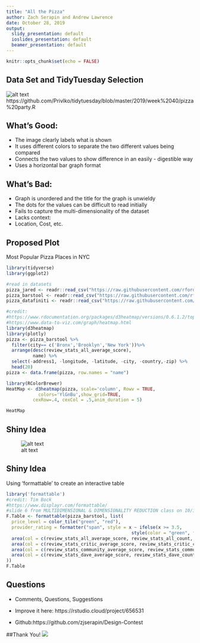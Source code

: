 ```yaml
---
title: "All the Pizza"
author: Zach Serapin and Andrew Lawrence
date: October 28, 2019
output:
  slidy_presentation: default
  ioslides_presentation: default
  beamer_presentation: default
---
```


```r
knitr::opts_chunk$set(echo = FALSE)
```

## Data Set and TidyTuesday Selection
![alt text](Pizza Plot.png)
https://github.com/Privlko/tidytuesday/blob/master/2019/week%2040/pizza%20party.R 


## What's Good:

- The image clearly labels what is shown
- It uses different colors to separate the two different values being compared
- Connects the two values to show difference in an easily - digestible way
- Uses a horizontal bar graph format


## What's Bad:
- Graph is unordered and the title for the graph is unwieldy
- The dots for the values can be difficult to read initially
- Fails to capture the multi-dimensionality of the dataset
- Lacks context:
- Location, Cost, etc.


## Proposed Plot
Most Popular Pizza Places in NYC
```r
library(tidyverse)
library(ggplot2)

#read in datasets
pizza_jared <- readr::read_csv("https://raw.githubusercontent.com/rfordatascience/tidytuesday/master/data/2019/2019-10-01/pizza_jared.csv")
pizza_barstool <- readr::read_csv("https://raw.githubusercontent.com/rfordatascience/tidytuesday/master/data/2019/2019-10-01/pizza_barstool.csv")
pizza_datafiniti <- readr::read_csv("https://raw.githubusercontent.com/rfordatascience/tidytuesday/master/data/2019/2019-10-01/pizza_datafiniti.csv")

#credit:
#https://www.rdocumentation.org/packages/d3heatmap/versions/0.6.1.2/topics/d3heatmap
#https://www.data-to-viz.com/graph/heatmap.html
library(d3heatmap)
library(plotly)
pizza <- pizza_barstool %>%
  filter(city== c('Bronx','Brooklyn','New York'))%>% 
  arrange(desc(review_stats_all_average_score),
          name) %>%
  select(-address1, -longitude, -latitude, -city, -country,-zip) %>%
  head(20)
pizza <- data.frame(pizza, row.names = "name")

library(RColorBrewer)
HeatMap <- d3heatmap(pizza, scale='column', Rowv = TRUE,
            colors='YlGnBu',show_grid=TRUE,
          cexRow=.4, cexCol = .5,anim_duration = 5)

HeatMap

```

## Shiny Idea

![alt text](nyc_map.png)


## Shiny Idea

Using 'formattable' to create an interactive table
```r
library('formattable')
#credit: Tim Bock
#https://www.displayr.com/formattable/
#slide 6 from MULTIDIMENSIONAL & DIMENSIONALITY REDUCTION class on 10/14
F.Table <- formattable(pizza_barstool, list(
  price_level = color_tile("green", "red"),
  provider_rating = formatter("span", style = x ~ ifelse(x >= 3.5, 
                                               style(color = "green", font.weight = "bold"), NA)),
  area(col = c(review_stats_all_average_score, review_stats_all_count, review_stats_all_total_score)) ~ normalize_bar("bisque", 0.2),
  area(col = c(review_stats_critic_average_score, review_stats_critic_count, review_stats_critic_total_score)) ~ normalize_bar("pink", 0.2),
  area(col = c(review_stats_community_average_score, review_stats_community_count, review_stats_community_total_score)) ~ normalize_bar("lightblue", 0.2),
  area(col = c(review_stats_dave_average_score, review_stats_dave_count, review_stats_dave_total_score)) ~ normalize_bar("lightgreen", 0.2)
))
F.Table
```

## Questions
- Comments, Questions, Suggestions

- Improve it here: https://rstudio.cloud/project/656531

- Github:https://github.com/zjserapin/Design-Contest

##Thank You!
![](https://media.giphy.com/media/9fuvOqZ8tbZOU/giphy.gif)
